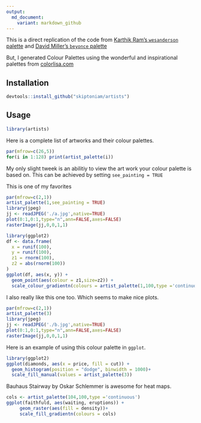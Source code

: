 ```yaml
---
output:
  md_document:
    variant: markdown_github
---
```


This is a direct replication of the code from [Karthik Ram's `wesanderson` palette](https://github.com/karthik/wesanderson) and [David Miller's `beyonce` palette](https://github.com/dill/beyonce)

But, I generated Colour Palettes using the wonderful and inspirational palettes from [colorlisa.com](http://www.colorlisa.com/)

## Installation

```R
devtools::install_github("skiptoniam/artists")
```

## Usage

```r
library(artists)
```

Here is a complete list of artworks and their colour palettes.
```r
par(mfrow=c(26,5))
for(i in 1:128) print(artist_palette(i))
```

My only slight tweek is an abilitiy to view the art work your colour palette is based on.
This can be achieved by setting `see_painting = TRUE`

This is one of my favorites
```r
par(mfrow=c(2,1))
artist_palette(1,see_painting = TRUE)
library(jpeg)
jj <- readJPEG('./a.jpg',native=TRUE)
plot(0:1,0:1,type="n",ann=FALSE,axes=FALSE)
rasterImage(jj,0,0,1,1)
```

```r
library(ggplot2)
df <- data.frame(
  x = runif(100),
  y = runif(100),
  z1 = rnorm(100),
  z2 = abs(rnorm(100))
)
ggplot(df, aes(x, y)) +
  geom_point(aes(colour = z1,size=z2)) +
  scale_colour_gradientn(colours = artist_palette(1,100,type ='continuous'))  

```

I also really like this one too. Which seems to make nice plots.
```r
par(mfrow=c(2,1))
artist_palette(3)
library(jpeg)
jj <- readJPEG('./b.jpg',native=TRUE)
plot(0:1,0:1,type="n",ann=FALSE,axes=FALSE)
rasterImage(jj,0,0,1,1)
```

Here is an example of using this colour palette in `ggplot`.
```r
library(ggplot2)
ggplot(diamonds, aes(x = price, fill = cut)) +
  geom_histogram(position = "dodge", binwidth = 1000)+
  scale_fill_manual(values = artist_palette(3))

```

Bauhaus Stairway by Oskar Schlemmer is awesome for heat maps.
```r
cols <- artist_palette(104,100,type ='continuous')
ggplot(faithfuld, aes(waiting, eruptions)) +
     geom_raster(aes(fill = density))+
     scale_fill_gradientn(colours = cols) 
```

